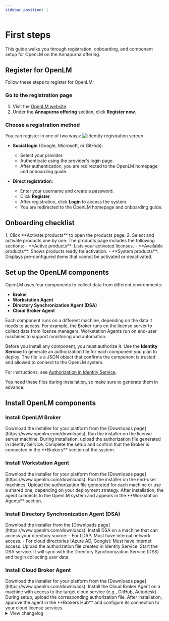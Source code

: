 ```yaml
---
sidebar_position: 1
---
```


# First steps

This guide walks you through registration, onboarding, and component setup for OpenLM on the Annapurna offering.

## Register for OpenLM

Follow these steps to register for OpenLM:

### Go to the registration page

1. Visit the [OpenLM website](https://www.openlm.com/free-trial/).
2. Under the **Annapurna offering** section, click **Register now**.

### Choose a registration method

You can register in one of two ways:
![Identity registration screen](/img/getting_started/identity-registration.png)


- **Social login** (Google, Microsoft, or GitHub):
  - Select your provider.
  - Authenticate using the provider's login page.
  - After authentication, you are redirected to the OpenLM homepage and onboarding guide.

- **Direct registration**:
  - Enter your username and create a password.
  - Click **Register**.
  - After registration, click **Login** to access the system.
  - You are redirected to the OpenLM homepage and onboarding guide.

## Onboarding checklist

<Checklist>
  <ChecklistItem title="Activate products">
    1. Click **Activate products** to open the products page.
    2. Select and activate products one by one.
  </ChecklistItem>
  
  <ChecklistItem title="Review product panes">
    The products page includes the following sections:
    - **Active products**: Lists your activated licenses.
    - **Available products**: Shows products ready for activation.
    - **System products**: Displays pre-configured items that cannot be activated or deactivated.
  </ChecklistItem>
</Checklist>

## Set up the OpenLM components

OpenLM uses four components to collect data from different environments:

- **Broker**
- **Workstation Agent**
- **Directory Synchronization Agent (DSA)**
- **Cloud Broker Agent**

Each component runs on a different machine, depending on the data it needs to access. For example, the Broker runs on the license server to collect data from license managers. Workstation Agents run on end-user machines to support monitoring and automation.

Before you install any component, you must authorize it. Use the **Identity Service** to generate an authorization file for each component you plan to deploy. The file is a JSON object that confirms the component is trusted and allowed to connect to the OpenLM system.

For instructions, see [Authorization in Identity Service](https://www.openlm.com/documentation/cloud/services/identity#authorization).

You need these files during installation, so make sure to generate them in advance.

## Install OpenLM components

<Tabs>
<TabItem value="broker" label="Broker">

### Install OpenLM Broker

<Checklist>
  <ChecklistItem title="Download the installer">
    Download the installer for your platform from the [Downloads page](https://www.openlm.com/downloads).
  </ChecklistItem>
  <ChecklistItem title="Run the installer">
    Run the installer on the license server machine.
  </ChecklistItem>
  <ChecklistItem title="Upload authorization">
    During installation, upload the authorization file generated in Identity Service.
  </ChecklistItem>
  <ChecklistItem title="Complete setup">
    Complete the setup and confirm that the Broker is connected in the **Brokers** section of the system.
  </ChecklistItem>
</Checklist>

</TabItem>

<TabItem value="workstation" label="Workstation Agent">

### Install Workstation Agent

<Checklist>
  <ChecklistItem title="Download the installer">
    Download the installer for your platform from the [Downloads page](https://www.openlm.com/downloads).
  </ChecklistItem>
  <ChecklistItem title="Run the installer">
    Run the installer on the end-user machines.
  </ChecklistItem>
  <ChecklistItem title="Upload authorization">
    Upload the authorization file generated for each machine or use a shared one, depending on your deployment strategy.
  </ChecklistItem>
  <ChecklistItem title="Verify connection">
    After installation, the agent connects to the OpenLM system and appears in the **Workstation Agents** section.
  </ChecklistItem>
</Checklist>

</TabItem>

<TabItem value="dsa" label="DSA">

### Install Directory Synchronization Agent (DSA)

<Checklist>
  <ChecklistItem title="Download the installer">
    Download the installer from the [Downloads page](https://www.openlm.com/downloads).
  </ChecklistItem>
  <ChecklistItem title="Install DSA">
    Install DSA on a machine that can access your directory source:
    - For LDAP: Must have internal network access.
    - For cloud directories (Azure AD, Google): Must have internet access.
  </ChecklistItem>
  <ChecklistItem title="Upload authorization">
    Upload the authorization file created in Identity Service.
  </ChecklistItem>
  <ChecklistItem title="Start the service">
    Start the DSA service. It will sync with the Directory Synchronization Service (DSS) and begin collecting user data.
  </ChecklistItem>
</Checklist>

</TabItem>

<TabItem value="cloudbroker" label="Cloud Broker Agent">

### Install Cloud Broker Agent

<Checklist>
  <ChecklistItem title="Download the installer">
    Download the installer for your platform from the [Downloads page](https://www.openlm.com/downloads).
  </ChecklistItem>
  <ChecklistItem title="Install the agent">
    Install the Cloud Broker Agent on a machine with access to the target cloud service (e.g., GitHub, Autodesk).
  </ChecklistItem>
  <ChecklistItem title="Upload authorization">
    During setup, upload the corresponding authorization file.
  </ChecklistItem>
  <ChecklistItem title="Configure connection">
    After installation, approve the agent in the **Brokers Hub** and configure its connection to your cloud license services.
  </ChecklistItem>
</Checklist>

</TabItem>
</Tabs>

<Tabs>
  
  <TabItem value="changelog" label="Changelog">

  <details>
    <summary>View changelog</summary>

  ### Changelog

  - **2025-04-11** – Added installation tabs for each OpenLM component.
  - **2025-04-10** – Initial version of the getting started guide.

  </details>

  </TabItem>
</Tabs>